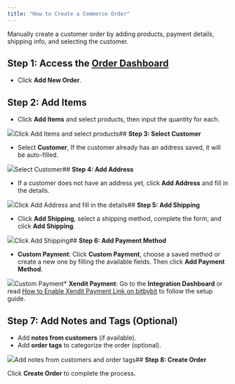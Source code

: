 ```yaml
---
title: "How to Create a Commerce Order"
---
```


Manually create a customer order by adding products, payment details, shipping info, and selecting the customer.

## **Step 1: Access the** [**Order Dashboard**](https://app.bitbybit.studio/commerce/orders)

* Click **Add New Order**.

## **Step 2: Add Items**

* Click **Add Items** and select products, then input the quantity for each.  


![](https://cdn.prod.website-files.com/659655f5b20d395a5c69efcf/68724160d09e315dde8ee57f_AD_4nXe1urJBiUXY8SDT466EQFC5NqPgQ0aNZZxJP0H_ImK8YmftU1mBxjKcWc5nmDxrHRRShAjXVIIkDgi6qw22nevqQyfcDqJ5q0EC7ArGsOlunhVSdhuwVxqUpi2IRrKbzvOD9IJl.png)Click Add Items and select products## **Step 3: Select Customer**

* Select **Customer**, If the customer already has an address saved, it will be auto-filled.  


![](https://cdn.prod.website-files.com/659655f5b20d395a5c69efcf/68724160d09e315dde8ee585_AD_4nXcafxRLmGtLKZtpteffY1OqBrdm09SSsTbgtVg2X8AICMD7e_DJcBmcHn8EPO72FuH-RlJbpPNd6w8eMr_41awD0ZF7GgZuTexDNnLTx5NxbCeFXughkAdbuqN3UkHTotlA3GTz2A.png)Select Customer## **Step 4: Add Address**

* If a customer does not have an address yet, click **Add Address** and fill in the details.  


![](https://cdn.prod.website-files.com/659655f5b20d395a5c69efcf/68724160d09e315dde8ee588_AD_4nXf4FLHR-fGg3Y3RCTJK33XY8XHgpQr0DgpaRi1-SNehqQA8JVwuUX3LDDUkvNtwV2rEwT5Ovr8l5KR5TshTVUJ8wtLpfanfXy9pdyS1z_s0BmJFII2vtb-pKT8pirq5kkr-2IuzNA.png)Click Add Address and fill in the details## **Step 5: Add Shipping**

* Click **Add Shipping**, select a shipping method, complete the form, and click **Add Shipping**.  


![](https://cdn.prod.website-files.com/659655f5b20d395a5c69efcf/68724160d09e315dde8ee58b_AD_4nXfEnOJ_m99gJJ4hrcJL-tc0YW180avFuR6a7RduZ0bQXgWGYqxXX0h4aDD-4mBETOFEqn4VhLGB-nYaXRza2M0kfO5dhg-0cz_CcnHh1lpuFlhjWZlI1mMhk0dviX3QpTg_rjtpcw.png)Click Add Shipping## **Step 6: Add Payment Method**

* **Custom Payment**: Click **Custom Payment**, choose a saved method or create a new one by filling the available fields. Then click **Add Payment Method**.  


![](https://cdn.prod.website-files.com/659655f5b20d395a5c69efcf/68724160d09e315dde8ee58e_AD_4nXemQqh1HrPDzncycnIUspy7RduDVZaVsRCyndUiYYpuRMoF37XLgMin71OQf-BfXbZ-GiejKpLLh8Ttx10PjGJAmvUOJ-eAIvIvGhvXbIYwi0Vtd-miVqF9xSa0Ps64dteGWOPI.png)Custom Payment* **Xendit Payment**: Go to the **Integration Dashboard** or read [How to Enable Xendit Payment Link on bitbybit](https://www.bitbybit.studio/knowledge-base/how-to-enable-xendit-payment-link-on-bitbybit) to follow the setup guide.

## **Step 7: Add Notes and Tags (Optional)**

* Add **notes from customers** (if available).
* Add **order tags** to categorize the order (optional).  


![](https://cdn.prod.website-files.com/659655f5b20d395a5c69efcf/68724160d09e315dde8ee582_AD_4nXfWz9UH6F3mczo42nayu3-sjw_4_xdSkKcubRkiVlB-2i5Wzlg1RndkaaDTy0KswcbQL0KSXjspO-YB-eZlfkkojJ3M2jaeIAUFi8wv9wP07JgK2mLd8etCENUg2mE3Y3L1QWimEg.png)Add notes from customers and order tags## **Step 8: Create Order**

Click **Create Order** to complete the process.
